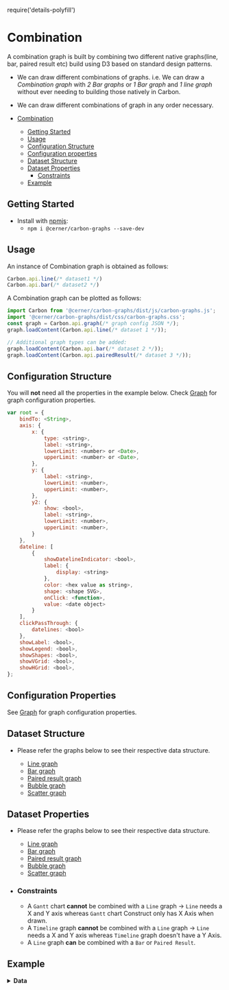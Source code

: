 require('details-polyfill')

# Combination

A combination graph is built by combining two different native graphs(line, bar, paired result etc) build using D3 based on standard design patterns.

-   We can draw different combinations of graphs. i.e. We can draw a _Combination graph_ with _2 Bar graphs_ or _1 Bar graph_ and _1 line graph_ without ever needing to building those natively in Carbon.
-   We can draw different combinations of graph in any order necessary.

-   [Combination](#combination)
    -   [Getting Started](#getting-started)
    -   [Usage](#usage)
    -   [Configuration Structure](#configuration-structure)
    -   [Configuration properties](#configuration-properties)
    -   [Dataset Structure](#dataset-structure)
    -   [Dataset Properties](#dataset-properties)
        -  [Constraints](#constraints)
    -  [Example](#example)


## Getting Started

- Install with [npmjs](https://www.npmjs.com):
  - `npm i @cerner/carbon-graphs --save-dev`

## Usage

An instance of Combination graph is obtained as follows:

```js
Carbon.api.line(/* dataset1 */)
Carbon.api.bar(/* dataset2 */)
```
A Combination graph can be plotted as follows:

```js
import Carbon from '@cerner/carbon-graphs/dist/js/carbon-graphs.js';
import '@cerner/carbon-graphs/dist/css/carbon-graphs.css';
const graph = Carbon.api.graph(/* graph config JSON */);
graph.loadContent(Carbon.api.line(/* dataset 1 */));

// Additional graph types can be added:
graph.loadContent(Carbon.api.bar(/* dataset 2 */));
graph.loadContent(Carbon.api.pairedResult(/* dataset 3 */));
```

## Configuration Structure

You will **not** need all the properties in the example below.
Check [Graph](../core-configuration/Documentation/Graph) for graph configuration properties.

```js
var root = {
    bindTo: <String>,
    axis: {
        x: {
            type: <string>,
            label: <string>,
            lowerLimit: <number> or <Date>,
            upperLimit: <number> or <Date>,
        },
        y: {
            label: <string>,
            lowerLimit: <number>,
            upperLimit: <number>,
        },
        y2: {
            show: <bool>,
            label: <string>,
            lowerLimit: <number>,
            upperLimit: <number>,
        }
    },
    dateline: [
        {
            showDatelineIndicator: <bool>,
            label: {
                display: <string>
            },
            color: <hex value as string>,
            shape: <shape SVG>,
            onClick: <function>,
            value: <date object>
        }
    ],
    clickPassThrough: {
        datelines: <bool>
    },
    showLabel: <bool>,
    showLegend: <bool>,
    showShapes: <bool>,
    showVGrid: <bool>,
    showHGrid: <bool>,
};
```

## Configuration Properties

See [Graph](../core-configuration/Documentation/Graph) for graph configuration properties.


## Dataset Structure

- Please refer the  graphs below to see their respective data structure.

  - [Line graph](../line-graph/about#dataset-structure)
  - [Bar graph](../bar-graph/about#dataset-structure)
  - [Paired result graph](../paired-result-graph/about#dataset-structure)
  - [Bubble graph](../bubble-graph/about#dataset-structure)
  - [Scatter graph](../scatter-graph/about#dataset-structure)

## Dataset Properties

- Please refer the graphs below to see their respective data structure.
  - [Line graph](../line-graph/about#dataset-properties)
  - [Bar graph](../bar-graph/about#dataset-properties)
  - [Paired result graph](../paired-result-graph/about#dataset-properties)
  - [Bubble graph](../bubble-graph/about#dataset-properties)
  - [Scatter graph](../scatter-graph/about#dataset-properties)

- ### Constraints
    -   A `Gantt` chart **cannot** be combined with a `Line` graph -> `Line` needs a X and Y axis whereas `Gantt` chart Construct only has X Axis when drawn.
    -   A `Timeline` graph **cannot** be combined with a `Line` graph -> `Line` needs a X and Y axis whereas `Timeline` graph doesn't have a Y Axis.
    -   A `Line` graph **can** be combined with a `Bar` or `Paired Result`.

## Example
<CombinationGraph />

<details>
<summary style={{fontSize: 24 }}>
<b>Data</b>
</summary>

### Graph Config object
<GraphConfig />

### Data object
#### Bar Dataset
<DataObject1 />

#### Line Dataset
<DataObject2 />
</details>

